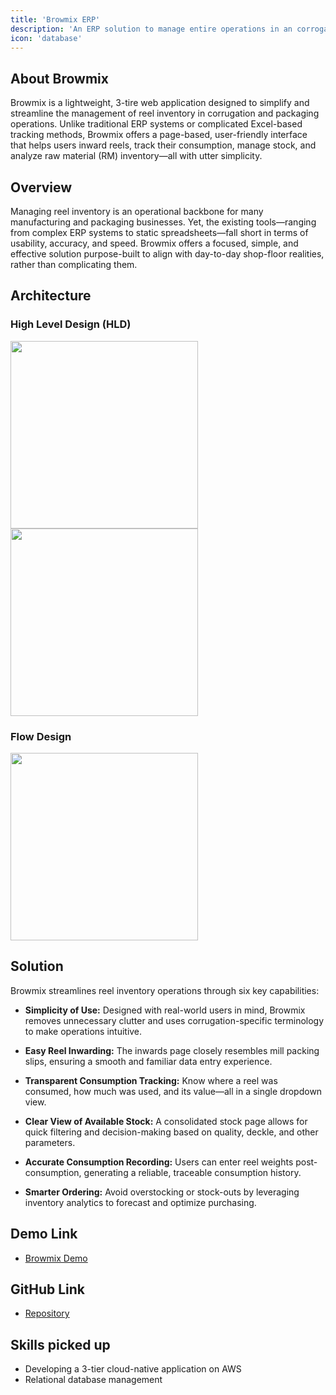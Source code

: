```yaml
---
title: 'Browmix ERP'
description: 'An ERP solution to manage entire operations in an corrogated box industry right from paper inventory to production.'
icon: 'database'
---
```


## About Browmix

Browmix is a lightweight, 3-tire web application designed to simplify and streamline the management of reel inventory in corrugation and packaging operations. Unlike traditional ERP systems or complicated Excel-based tracking methods, Browmix offers a page-based, user-friendly interface that helps users inward reels, track their consumption, manage stock, and analyze raw material (RM) inventory—all with utter simplicity.

## Overview

Managing reel inventory is an operational backbone for many manufacturing and packaging businesses. Yet, the existing tools—ranging from complex ERP systems to static spreadsheets—fall short in terms of usability, accuracy, and speed. Browmix offers a focused, simple, and effective solution purpose-built to align with day-to-day shop-floor realities, rather than complicating them.

## Architecture

### High Level Design (HLD)

<img height="300" className="block dark:hidden" src="/images/browmix-hld.png" />
<img height="300" className="hidden dark:block" src="/images/browmix-hld-dark.png" />

### Flow Design

<img height="300" src="/images/browmix-flow.png" />


## Solution

Browmix streamlines reel inventory operations through six key capabilities:

- **Simplicity of Use:** Designed with real-world users in mind, Browmix removes unnecessary clutter and uses corrugation-specific terminology to make operations intuitive.

- **Easy Reel Inwarding:** The inwards page closely resembles mill packing slips, ensuring a smooth and familiar data entry experience.

- **Transparent Consumption Tracking:** Know where a reel was consumed, how much was used, and its value—all in a single dropdown view.

- **Clear View of Available Stock:** A consolidated stock page allows for quick filtering and decision-making based on quality, deckle, and other parameters.

- **Accurate Consumption Recording:** Users can enter reel weights post-consumption, generating a reliable, traceable consumption history.

- **Smarter Ordering:** Avoid overstocking or stock-outs by leveraging inventory analytics to forecast and optimize purchasing.

## Demo Link

- [Browmix Demo](https://akrivis-business-solutions.github.io/browmix-broucure/)

## GitHub Link

- [Repository](https://github.com/Akrivis-Business-Solutions)

## Skills picked up

- Developing a 3-tier cloud-native application on AWS
- Relational database management